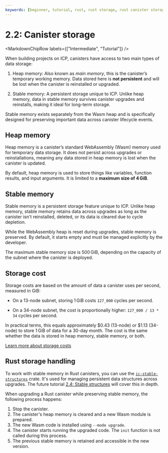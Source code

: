 ```yaml
---
keywords: [beginner, tutorial, rust, rust storage, rust canister storage, maintain canisters, storage, canister storage]
---
```



# 2.2: Canister storage

<MarkdownChipRow labels={["Intermediate", "Tutorial"]} />

When building projects on ICP, canisters have access to two main types of data storage:

1. Heap memory: Also known as *main memory*, this is the canister’s temporary working memory. Data stored here is **not persistent** and will be lost when the canister is reinstalled or upgraded.

2. Stable memory: A persistent storage unique to ICP. Unlike heap memory, data in stable memory survives canister upgrades and reinstalls, making it ideal for long-term storage.

Stable memory exists separately from the Wasm heap and is specifically designed for preserving important data across canister lifecycle events.

## Heap memory

Heap memory is a canister’s standard WebAssembly (Wasm) memory used for temporary data storage. It does not persist across upgrades or reinstallations, meaning any data stored in heap memory is lost when the canister is updated.

By default, heap memory is used to store things like variables, function results, and input arguments. It is limited to a **maximum size of 4 GiB**.

## Stable memory

Stable memory is a persistent storage feature unique to ICP. Unlike heap memory, stable memory retains data across upgrades as long as the canister isn't reinstalled, deleted, or its data is cleared due to cycle depletion.

While the WebAssembly heap is reset during upgrades, stable memory is preserved. By default, it starts empty and must be managed explicitly by the developer.

The maximum stable memory size is 500 GiB, depending on the capacity of the <GlossaryTooltip>subnet</GlossaryTooltip> where the canister is deployed.

## Storage cost

Storage costs are based on the amount of data a canister uses per second, measured in GiB:

- On a 13-node subnet, storing 1 GiB costs `127_000` <GlossaryTooltip>cycles</GlossaryTooltip> per second.

- On a 34-node subnet, the cost is proportionally higher: `127_000 / 13 * 34` cycles per second.

In practical terms, this equals approximately $0.43 (13-node) or $1.13 (34-node) to store 1 GiB of data for a 30-day month. The cost is the same whether the data is stored in heap memory, stable memory, or both.

[Learn more about storage costs](/docs/building-apps/essentials/gas-cost)

## Rust storage handling

To work with stable memory in Rust canisters, you can use the [`ic-stable-structures`](https://github.com/dfinity/stable-structures) crate. It's used for managing persistent data structures across upgrades. The future tutorial [2.4: Stable structures](2.4-stable-memory.mdx) will cover this in depth.

When upgrading a Rust canister while preserving stable memory, the following process happens:

1. Stop the canister.
2. The canister's heap memory is cleared and a new Wasm module is prepared.
3. The new Wasm code is installed using `--mode upgrade`.
4. The canister starts running the upgraded code. The `init` function is not called during this process.
5. The previous stable memory is retained and accessible in the new version.


<TutorialFooter />